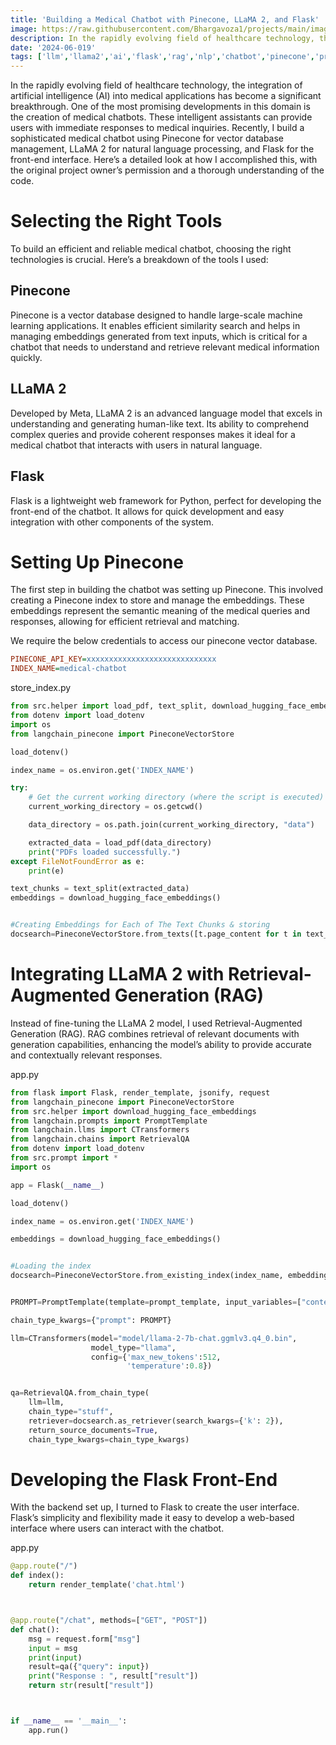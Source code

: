 ```yaml
---
title: 'Building a Medical Chatbot with Pinecone, LLaMA 2, and Flask'
image: https://raw.githubusercontent.com/Bhargavoza1/projects/main/images/medical_chatbot/title.png
description: In the rapidly evolving field of healthcare technology, the integration of artificial intelligence (AI) into medical applications has become a significant breakthrough...
date: '2024-06-019'
tags: ['llm','llama2','ai','flask','rag','nlp','chatbot','pinecone','project']
---
```


In the rapidly evolving field of healthcare technology, the integration of artificial intelligence (AI) into medical applications has become a significant breakthrough. 
One of the most promising developments in this domain is the creation of medical chatbots. These intelligent assistants can provide users with immediate responses to medical inquiries.
Recently, I build a sophisticated medical chatbot using Pinecone for vector database management, LLaMA 2 for natural language processing, and Flask for the front-end interface. 
Here’s a detailed look at how I accomplished this, with the original project owner’s permission and a thorough understanding of the code.


<CustomImage src="https://raw.githubusercontent.com/Bhargavoza1/projects/main/images/medical_chatbot/meta_llama.png"  alt=""  width={606} height={380} />

# Selecting the Right Tools
To build an efficient and reliable medical chatbot, choosing the right technologies is crucial. Here’s a breakdown of the tools I used:

## Pinecone
Pinecone is a vector database designed to handle large-scale machine learning applications. It enables efficient similarity search and helps in managing embeddings generated from text inputs, which is critical for a chatbot that needs to understand and retrieve relevant medical information quickly.

## LLaMA 2
Developed by Meta, LLaMA 2 is an advanced language model that excels in understanding and generating human-like text. Its ability to comprehend complex queries and provide coherent responses makes it ideal for a medical chatbot that interacts with users in natural language.

## Flask
Flask is a lightweight web framework for Python, perfect for developing the front-end of the chatbot. It allows for quick development and easy integration with other components of the system.

# Setting Up Pinecone
The first step in building the chatbot was setting up Pinecone. This involved creating a Pinecone index to store and manage the embeddings. These embeddings represent the semantic meaning of the medical queries and responses, allowing for efficient retrieval and matching.

We require the below credentials to access our pinecone vector database.
```ini
PINECONE_API_KEY=xxxxxxxxxxxxxxxxxxxxxxxxxxxxx
INDEX_NAME=medical-chatbot
```

store_index.py
```Python
from src.helper import load_pdf, text_split, download_hugging_face_embeddings
from dotenv import load_dotenv
import os
from langchain_pinecone import PineconeVectorStore

load_dotenv()

index_name = os.environ.get('INDEX_NAME')

try:
    # Get the current working directory (where the script is executed)
    current_working_directory = os.getcwd()

    data_directory = os.path.join(current_working_directory, "data")

    extracted_data = load_pdf(data_directory)
    print("PDFs loaded successfully.")
except FileNotFoundError as e:
    print(e)

text_chunks = text_split(extracted_data)
embeddings = download_hugging_face_embeddings()


#Creating Embeddings for Each of The Text Chunks & storing
docsearch=PineconeVectorStore.from_texts([t.page_content for t in text_chunks], embeddings, index_name=index_name)

```

# Integrating LLaMA 2 with Retrieval-Augmented Generation (RAG)
Instead of fine-tuning the LLaMA 2 model, I used Retrieval-Augmented Generation (RAG). RAG combines retrieval of relevant documents with generation capabilities, enhancing the model’s ability to provide accurate and contextually relevant responses.

app.py
```Python
from flask import Flask, render_template, jsonify, request
from langchain_pinecone import PineconeVectorStore
from src.helper import download_hugging_face_embeddings
from langchain.prompts import PromptTemplate
from langchain.llms import CTransformers
from langchain.chains import RetrievalQA
from dotenv import load_dotenv
from src.prompt import *
import os

app = Flask(__name__)

load_dotenv()

index_name = os.environ.get('INDEX_NAME')

embeddings = download_hugging_face_embeddings()


#Loading the index
docsearch=PineconeVectorStore.from_existing_index(index_name, embeddings)


PROMPT=PromptTemplate(template=prompt_template, input_variables=["context", "question"])

chain_type_kwargs={"prompt": PROMPT}

llm=CTransformers(model="model/llama-2-7b-chat.ggmlv3.q4_0.bin",
                  model_type="llama",
                  config={'max_new_tokens':512,
                          'temperature':0.8})


qa=RetrievalQA.from_chain_type(
    llm=llm, 
    chain_type="stuff", 
    retriever=docsearch.as_retriever(search_kwargs={'k': 2}),
    return_source_documents=True, 
    chain_type_kwargs=chain_type_kwargs)

```

# Developing the Flask Front-End
With the backend set up, I turned to Flask to create the user interface. Flask’s simplicity and flexibility made it easy to develop a web-based interface where users can interact with the chatbot.

app.py
```Python
@app.route("/")
def index():
    return render_template('chat.html')



@app.route("/chat", methods=["GET", "POST"])
def chat():
    msg = request.form["msg"]
    input = msg
    print(input)
    result=qa({"query": input})
    print("Response : ", result["result"])
    return str(result["result"])



if __name__ == '__main__':
    app.run()

```

